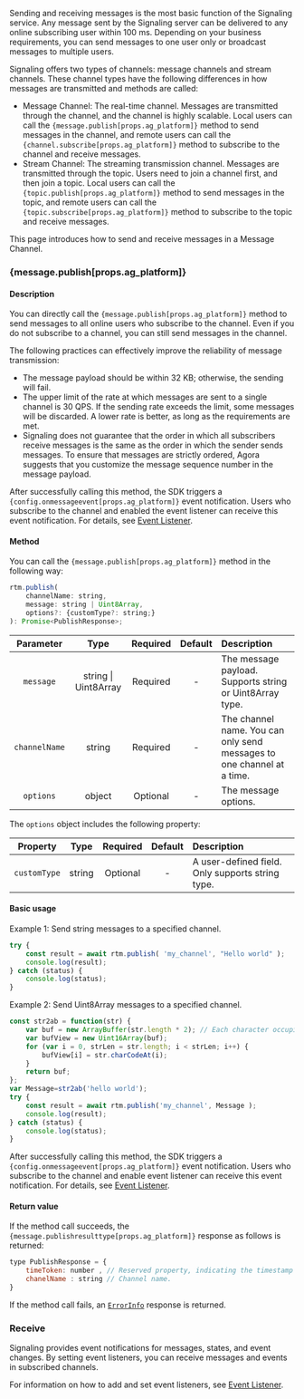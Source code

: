 
Sending and receiving messages is the most basic function of the Signaling service. Any message sent by the Signaling server can be delivered to any online subscribing user within 100 ms. Depending on your business requirements, you can send messages to one user only or broadcast messages to multiple users.

Signaling offers two types of channels: message channels and stream channels. These channel types have the following differences in how messages are transmitted and methods are called:

- Message Channel: The real-time channel. Messages are transmitted through the channel, and the channel is highly scalable. Local users can call the <code>{message.publish[props.ag_platform]}</code> method to send messages in the channel, and remote users can call the <code>{channel.subscribe[props.ag_platform]}</code> method to subscribe to the channel and receive messages.
- Stream Channel: The streaming transmission channel. Messages are transmitted through the topic. Users need to join a channel first, and then join a topic. Local users can call the <code>{topic.publish[props.ag_platform]}</code> method to send messages in the topic, and remote users can call the <code>{topic.subscribe[props.ag_platform]}</code> method to subscribe to the topic and receive messages.

This page introduces how to send and receive messages in a Message Channel.

### {message.publish[props.ag_platform]}

#### Description

You can directly call the <code>{message.publish[props.ag_platform]}</code> method to send messages to all online users who subscribe to the channel. Even if you do not subscribe to a channel, you can still send messages in the channel.

<Admonition type="info" title="Information">The following practices can effectively improve the reliability of message transmission:<ul><li>The message payload should be within 32 KB; otherwise, the sending will fail.</li><li>The upper limit of the rate at which messages are sent to a single channel is 30 QPS. If the sending rate exceeds the limit, some messages will be discarded. A lower rate is better, as long as the requirements are met.</li><li>Signaling does not guarantee that the order in which all subscribers receive messages is the same as the order in which the sender sends messages. To ensure that messages are strictly ordered, Agora suggests that you customize the message sequence number in the message payload.</li></ul></Admonition>

After successfully calling this method, the SDK triggers a <code>{config.onmessageevent[props.ag_platform]}</code> event notification. Users who subscribe to the channel and enabled the event listener can receive this event notification. For details, see <a href="../toc-configuration/configuration#Event-Listener">Event Listener</a>.

#### Method

You can call the <code>{message.publish[props.ag_platform]}</code> method in the following way:

```javascript
rtm.publish(
    channelName: string,
    message: string | Uint8Array,
    options?: {customType?: string;}
): Promise<PublishResponse>;
```

|   Parameter   |       Type        | Required | Default | Description                                                  |
| :-----------: | :---------------: | :------: | :-----: | :----------------------------------------------------------- |
|   `message`   | string \| Uint8Array | Required |    -    | The message payload. Supports string or Uint8Array type. |
| `channelName` |      string       | Required |    -    | The channel name. You can only send messages to one channel at a time. |
|   `options`   |      object       | Optional |    -    | The message options.                                         |

The `options` object includes the following property:

|  Property   |  Type  | Required | Default | Description                                      |
| :----------: | :----: | :------: | :-----: | :----------------------------------------------- |
| `customType` | string | Optional |    -    | A user-defined field. Only supports string type. |

#### Basic usage

Example 1: Send string messages to a specified channel.

```javascript 
try {
    const result = await rtm.publish( 'my_channel', "Hello world" );
    console.log(result);
} catch (status) {
    console.log(status);
}
```

Example 2: Send Uint8Array messages to a specified channel.

```javascript 
const str2ab = function(str) {
    var buf = new ArrayBuffer(str.length * 2); // Each character occupies 2 bytes.
    var bufView = new Uint16Array(buf);
    for (var i = 0, strLen = str.length; i < strLen; i++) {
        bufView[i] = str.charCodeAt(i);
    }
    return buf;
};
var Message=str2ab('hello world');
try {
    const result = await rtm.publish('my_channel', Message );
    console.log(result);
} catch (status) {
    console.log(status);
}
```

<Admonition type="info" title="Information">After successfully calling this method, the SDK triggers a <code>{config.onmessageevent[props.ag_platform]}</code> event notification. Users who subscribe to the channel and enable event listener can receive this event notification. For details, see <a href="../toc-configuration/configuration#Event-Listener">Event Listener</a>.</Admonition>

#### Return value

If the method call succeeds, the <code>{message.publishresulttype[props.ag_platform]}</code> response as follows is returned:

```js 
type PublishResponse = {
    timeToken: number , // Reserved property, indicating the timestamp of the successful operation.
    chanelName : string // Channel name.
}
```

If the method call fails, an [`ErrorInfo`](#errorinfo) response is returned.

### Receive

Signaling provides event notifications for messages, states, and event changes. By setting event listeners, you can receive messages and events in subscribed channels.

For information on how to add and set event listeners, see <a href="../toc-configuration/configuration#Event-Listener">Event Listener</a>.